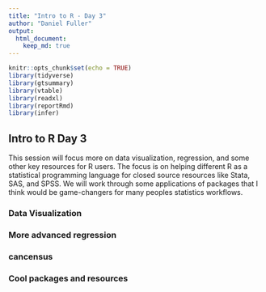 ```yaml
---
title: "Intro to R - Day 3"
author: "Daniel Fuller"
output:
  html_document:
    keep_md: true
---
```


```r
knitr::opts_chunk$set(echo = TRUE)
library(tidyverse)
library(gtsummary)
library(vtable)
library(readxl)
library(reportRmd)
library(infer)
```

## Intro to R Day 3

This session will focus more on data visualization, regression, and some other key resources for R users. The focus is on helping different R as a statistical programming language for closed source resources like Stata, SAS, and SPSS. We will work through some applications of packages that I think would be game-changers for many peoples statistics workflows. 

### Data Visualization


### More advanced regression 


### cancensus 


### Cool packages and resources 


